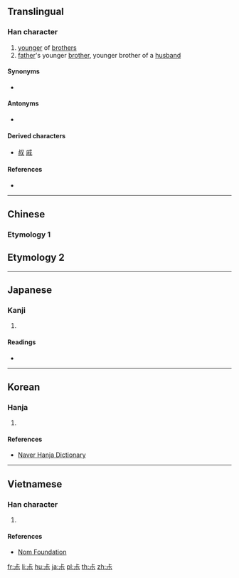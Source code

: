 ==Translingual==

===Han character===
{{Han char|rn=42|rad=小|as=03|sn=6|four=|canj=XYMF,YMF|ids=⿱上小}}

# [[younger]] of [[brother]]s
# [[father]]'s younger [[brother]], younger brother of a [[husband]]

====Synonyms====
* {{l|mul|叔}}

====Antonyms====
* {{l|mul|伯}}

====Derived characters====
* [[叔]] [[戚]]

====References====
* {{Han ref|kx=0297.050|dkj=07483|dj=0591.070|hdz=10562.100|uh=5C17|ud=23575}}

----

==Chinese==

===Etymology 1===
{{zh-see|菽|v}}

==Etymology 2==
{{zh-see|叔|v}}
----

==Japanese==

===Kanji===
{{ja-kanji|grade=|rs=小03}}

# {{defn|lang=ja|sort=小03}}

====Readings====
* {{ja-readings|on=[[しゅく]] (shuku)|kun=[[まめ]] (mame)}}

----

==Korean==

===Hanja===
{{ko-hanja|hangeul=숙|rv=suk|mr=suk|y=swuk}}

# {{defn|lang=ko|sort=小03}}

====References====
* [http://hanja.naver.com/hanja?q=%E5%B0%97 Naver Hanja Dictionary]

----

==Vietnamese==

===Han character===
{{vi-readings|rs=小03|hanviet=[[thảm]], [[thúc]]}}

# {{defn|lang=vi|sort=小03}}

====References====
* [http://nomfoundation.org/common/nom_details.php?codepoint=5c17 Nom Foundation]

[[fr:尗]]
[[li:尗]]
[[hu:尗]]
[[ja:尗]]
[[pl:尗]]
[[th:尗]]
[[zh:尗]]